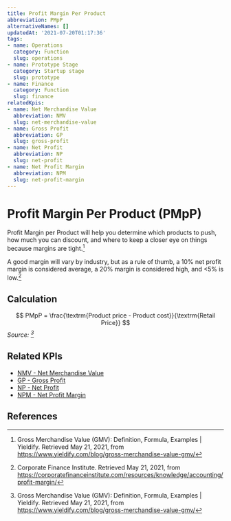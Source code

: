 ```yaml
---
title: Profit Margin Per Product
abbreviation: PMpP
alternativeNames: []
updatedAt: '2021-07-20T01:17:36'
tags:
- name: Operations
  category: Function
  slug: operations
- name: Prototype Stage
  category: Startup stage
  slug: prototype
- name: Finance
  category: Function
  slug: finance
relatedKpis:
- name: Net Merchandise Value
  abbreviation: NMV
  slug: net-merchandise-value
- name: Gross Profit
  abbreviation: GP
  slug: gross-profit
- name: Net Profit
  abbreviation: NP
  slug: net-profit
- name: Net Profit Margin
  abbreviation: NPM
  slug: net-profit-margin
---
```


# Profit Margin Per Product (PMpP)

Profit Margin per Product will help you determine which products to push, how much you can discount, and where to keep a closer eye on things because margins are tight.[^1]

A good margin will vary by industry, but as a rule of thumb, a 10% net profit margin is considered average, a 20% margin is considered high, and <5% is low.[^2]

## Calculation

$$
PMpP = \frac{\textrm{Product price - Product cost}}{\textrm{Retail Price}}
$$
*Source: [^1]*

## Related KPIs

- [NMV - Net Merchandise Value](/en/kpis/net-merchandise-value)
- [GP - Gross Profit](/en/kpis/gross-profit)
- [NP - Net Profit](/en/kpis/net-profit)
- [NPM - Net Profit Margin](/en/kpis/net-profit-margin)

## References

[^1]: Gross Merchandise Value (GMV): Definition, Formula, Examples | Yieldify. Retrieved May 21, 2021, from https://www.yieldify.com/blog/gross-merchandise-value-gmv/
[^2]: Corporate Finance Institute. Retrieved May 21, 2021, from https://corporatefinanceinstitute.com/resources/knowledge/accounting/profit-margin/
[^3]: Gross Merchandise Value (GMV): Definition, Formula, Examples | Yieldify. Retrieved May 21, 2021, from https://www.yieldify.com/blog/gross-merchandise-value-gmv/
